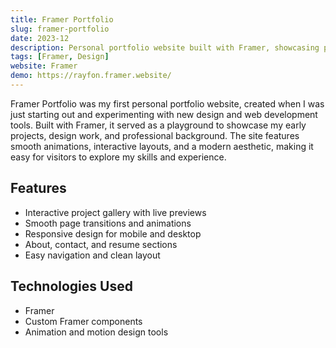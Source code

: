 ```yaml
---
title: Framer Portfolio
slug: framer-portfolio
date: 2023-12
description: Personal portfolio website built with Framer, showcasing projects and design work.
tags: [Framer, Design]
website: Framer
demo: https://rayfon.framer.website/
---
```


Framer Portfolio was my first personal portfolio website, created when I was just starting out and experimenting with new design and web development tools. Built with Framer, it served as a playground to showcase my early projects, design work, and professional background. The site features smooth animations, interactive layouts, and a modern aesthetic, making it easy for visitors to explore my skills and experience.

## Features

- Interactive project gallery with live previews
- Smooth page transitions and animations
- Responsive design for mobile and desktop
- About, contact, and resume sections
- Easy navigation and clean layout

## Technologies Used

- Framer
- Custom Framer components
- Animation and motion design tools
